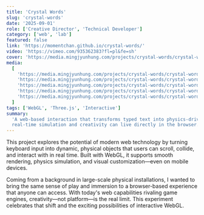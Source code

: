 ```yaml
---
title: 'Crystal Words'
slug: 'crystal-words'
date: '2025-09-01'
role: ['Creative Director', 'Technical Developer']
category: ['web', 'lab']
featured: false
link: 'https://momentchan.github.io/crystal-words/'
video: 'https://vimeo.com/935362383?fl=pl&fe=sh'
cover: 'https://media.mingjyunhung.com/projects/crystal-words/crystal-words_reel-1080p.mp4'
media:
  [
    'https://media.mingjyunhung.com/projects/crystal-words/crystal-words_full-1080p.mp4',
    'https://media.mingjyunhung.com/projects/crystal-words/crystal-words_001.png',
    'https://media.mingjyunhung.com/projects/crystal-words/crystal-words_002.png',
    'https://media.mingjyunhung.com/projects/crystal-words/crystal-words_007.png',
    'https://media.mingjyunhung.com/projects/crystal-words/crystal-words_009.png',
  ]
tags: ['WebGL', 'Three.js', 'Interactive']
summary:
  'A web-based interaction that transforms typed text into physics-driven 3D objects, showcasing how
  real-time simulation and creativity can live directly in the browser.'
---
```


This project explores the potential of modern web technology by turning keyboard input into dynamic,
physical objects that users can scroll, collide, and interact with in real time. Built with WebGL,
it supports smooth rendering, physics simulation, and visual customization—even on mobile devices.

Coming from a background in large-scale physical installations, I wanted to bring the same sense of
play and immersion to a browser-based experience that anyone can access. With today's web
capabilities rivaling game engines, creativity—not platform—is the real limit. This experiment
celebrates that shift and the exciting possibilities of interactive WebGL.
